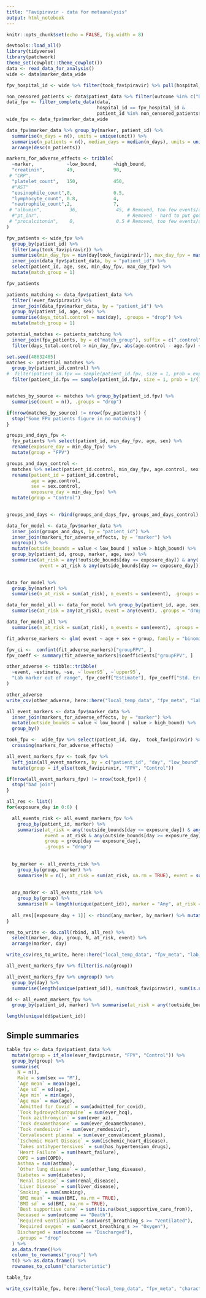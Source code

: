 ```yaml
---
title: "Favipiravir - data for metaanalysis"
output: html_notebook
---
```



```r
knitr::opts_chunk$set(echo = FALSE, fig.width = 8)

devtools::load_all()
library(tidyverse)
library(patchwork)
theme_set(cowplot::theme_cowplot())
data <- read_data_for_analysis()
wide <- data$marker_data_wide
```

```r
fpv_hospital_id <- wide %>% filter(took_favipiravir) %>% pull(hospital_id) %>% unique()

non_censored_patients <- data$patient_data %>% filter(outcome %in% c("Death", "Discharged"))
data_fpv <- filter_complete_data(data, 
                                 hospital_id == fpv_hospital_id & 
                                 patient_id %in% non_censored_patients$patient_id)
wide_fpv <- data_fpv$marker_data_wide
```


```r
data_fpv$marker_data %>% group_by(marker, patient_id) %>%
  summarise(n_days = n(), units = unique(unit)) %>%
  summarise(n_patients = n(), median_days = median(n_days), units = unique(units)) %>%
  arrange(desc(n_patients))
```

```r
markers_for_adverse_effects <- tribble(
  ~marker,            ~low_bound,      ~high_bound,
  "creatinin",        49,              90,
 # "CRP",
  "platelet_count",   150,             450,
  #"AST"
  "eosinophile_count",0,               0.5,
  "lymphocyte_count", 0.8,             4,
  "neutrophile_count",2,               7,
 # "albumin",          36,              45, # Removed, too few events/at risk
  #"pt_inr",                                # Removed - hard to put good bounds 
 # "procalcitonin",    0,               0.5 # Removed, too few events/at risk
)
```

```r
fpv_patients <- wide_fpv %>% 
  group_by(patient_id) %>%
  filter(any(took_favipiravir)) %>%
  summarise(min_day_fpv = min(day[took_favipiravir]), max_day_fpv = max(day[!is.na(favipiravir) & favipiravir > 0])) %>% 
  inner_join(data_fpv$patient_data, by = "patient_id") %>%
  select(patient_id, age, sex, min_day_fpv, max_day_fpv) %>%
  mutate(match_group = 1)

fpv_patients
```
```r
patients_matching <- data_fpv$patient_data %>%
  filter(!ever_favipiravir) %>%
  inner_join(data_fpv$marker_data, by = "patient_id") %>%
  group_by(patient_id, age, sex) %>%
  summarise(days_total.control = max(day), .groups = "drop") %>%
  mutate(match_group = 1)

potential_matches <- patients_matching %>%
  inner_join(fpv_patients, by = c("match_group"), suffix = c(".control", ".fpv")) %>%
  filter(days_total.control > min_day_fpv, abs(age.control - age.fpv) < 15)
```


```r
set.seed(48632485)
matches <- potential_matches %>%
  group_by(patient_id.control) %>%
#  filter(patient_id.fpv == sample(patient_id.fpv, size = 1, prob = exp(-abs(age.control - age.fpv))))
  filter(patient_id.fpv == sample(patient_id.fpv, size = 1, prob = 1/(1 + abs(age.control - age.fpv))))


matches_by_source <- matches %>% group_by(patient_id.fpv) %>% 
  summarise(count = n(), .groups = "drop") 

if(nrow(matches_by_source) != nrow(fpv_patients)) {
  stop("Some FPV patients figure in no matching")
}
```

```r
groups_and_days_fpv <- 
  fpv_patients %>% select(patient_id, min_day_fpv, age, sex) %>%
  rename(exposure_day = min_day_fpv) %>%
  mutate(group = "FPV")

groups_and_days_control <- 
  matches %>% select(patient_id.control, min_day_fpv, age.control, sex.control) %>%
  rename(patient_id = patient_id.control, 
         age = age.control,
         sex = sex.control,
         exposure_day = min_day_fpv) %>%
  mutate(group = "Control")
  

groups_and_days <- rbind(groups_and_days_fpv, groups_and_days_control)

data_for_model <- data_fpv$marker_data %>%
  inner_join(groups_and_days, by = "patient_id") %>%
  inner_join(markers_for_adverse_effects, by = "marker") %>%
  ungroup() %>%
  mutate(outside_bounds = value < low_bound | value > high_bound) %>%
  group_by(patient_id, group, marker, age, sex) %>%
  summarise(at_risk = any(!outside_bounds[day <= exposure_day]) & any(!is.na(value[day > exposure_day & day < exposure_day + 10])),
            event = at_risk & any(outside_bounds[day >= exposure_day]), .groups = "drop") 

  
data_for_model %>% 
  group_by(marker) %>%
  summarise(n_at_risk = sum(at_risk), n_events = sum(event), .groups = "drop")

data_for_model_all <- data_for_model %>% group_by(patient_id, age, sex, group) %>%
  summarise(at_risk = any(at_risk), event = any(event), .groups = "drop") 

data_for_model_all %>% 
  summarise(n_at_risk = sum(at_risk), n_events = sum(event), .groups = "drop")

```

```r
fit_adverse_markers <- glm( event ~ age + sex + group, family = "binomial", data = data_for_model_all %>% filter(at_risk))

fpv_ci <-  confint(fit_adverse_markers)["groupFPV", ]
fpv_coeff <- summary(fit_adverse_markers)$coefficients["groupFPV", ]

other_adverse <- tibble::tribble(
  ~event, ~estimate, ~se, ~`lower95`, ~`upper95`,
  "Lab marker out of range", fpv_coeff["Estimate"], fpv_coeff["Std. Error"], fpv_ci[1], fpv_ci[2]
)

other_adverse
write_csv(other_adverse, here::here("local_temp_data", "fpv_meta", "lab_events.csv"))

```

```r
all_event_markers <- data_fpv$marker_data %>%
  inner_join(markers_for_adverse_effects, by = "marker") %>%
  mutate(outside_bounds = value < low_bound | value > high_bound) %>%
  group_by()

took_fpv <-  wide_fpv %>% select(patient_id, day,  took_favipiravir) %>%
  crossing(markers_for_adverse_effects)

all_event_markers_fpv <- took_fpv %>% 
  left_join(all_event_markers, by = c("patient_id", "day", "low_bound", "high_bound", "marker")) %>%
  mutate(group = if_else(took_favipiravir, "FPV", "Control"))

if(nrow(all_event_markers_fpv) != nrow(took_fpv)) {
  stop("bad join")
}
```

```r
all_res <- list()
for(exposure_day in 0:6) {

  all_events_risk <- all_event_markers_fpv %>%
    group_by(patient_id, marker) %>%
    summarise(at_risk = any(!outside_bounds[day <= exposure_day]) & any(!is.na(value[day > exposure_day & day < exposure_day + 10])),
              event = at_risk & any(outside_bounds[day >= exposure_day]), 
              group = group[day == exposure_day],
              .groups = "drop")
  
  
  by_marker <- all_events_risk %>%
    group_by(group, marker) %>%
    summarise(N = n(), at_risk = sum(at_risk, na.rm = TRUE), event = sum(event, na.rm = TRUE), .groups = "drop")
    
  
  any_marker <- all_events_risk %>%
    group_by(group) %>%
    summarise(N = length(unique(patient_id)), marker = "Any", at_risk = length(unique(patient_id[at_risk])), event = length(unique(patient_id[event])), .groups = "drop")
  
  all_res[[exposure_day + 1]] <- rbind(any_marker, by_marker) %>% mutate(day = exposure_day)
}

res_to_write <- do.call(rbind, all_res) %>%
  select(marker, day, group, N, at_risk, event) %>%
  arrange(marker, day)

write_csv(res_to_write, here::here("local_temp_data", "fpv_meta", "lab_events_detailed.csv"))

```

```r
all_event_markers_fpv %>% filter(is.na(group))

all_event_markers_fpv %>% ungroup() %>%
  group_by(day) %>%
  summarise(length(unique(patient_id)), sum(took_favipiravir), sum(is.na(took_favipiravir)), .groups = "drop")

dd <- all_event_markers_fpv %>%
  group_by(patient_id, marker) %>% summarise(at_risk = any(!outside_bounds[day <= exposure_day]) & any(!is.na(value[day > exposure_day & day < exposure_day + 10])), gr = if_else(took_favipiravir[day == exposure_day], "FPV", "Control"))

length(unique(dd$patient_id))
```


## Simple summaries

```r
table_fpv <- data_fpv$patient_data %>% 
  mutate(group = if_else(ever_favipiravir, "FPV", "Control")) %>% 
  group_by(group) %>% 
  summarise(
    N = n(),
    Male = sum(sex == "M"),
    `Age mean` = mean(age),
    `Age sd` = sd(age),
    `Age min` = min(age),
    `Age max` = max(age),
    `Admitted for Covid` = sum(admitted_for_covid),
    `Took hydroxychloroquine` = sum(ever_hcq),
    `Took azithromycin` = sum(ever_az),
    `Took dexamethasone` = sum(ever_dexamethasone),
    `Took remdesivir` = sum(ever_remdesivir),
    `Convalescent plasma` = sum(ever_convalescent_plasma),
    `Ischemic Heart Disease` = sum(ischemic_heart_disease),
    `Takes antihypertensives` = sum(has_hypertension_drugs),	
    `Heart Failure` = sum(heart_failure),
    COPD = sum(COPD),
    Asthma = sum(asthma),
    `Other lung disease` = sum(other_lung_disease),
    Diabetes = sum(diabetes),
    `Renal Disease` = sum(renal_disease),
    `Liver Disease` = sum(liver_disease),
    `Smoking` = sum(smoking),
    `BMI mean` = mean(BMI, na.rm = TRUE),
    `BMI sd` = sd(BMI, na.rm = TRUE),
    `Best supportive care` = sum(!is.na(best_supportive_care_from)),
    Deceased = sum(outcome == "Death"),
    `Required ventilation` = sum(worst_breathing_s >= "Ventilated"),
    `Required oxygen` = sum(worst_breathing_s >= "Oxygen"),
    Discharged = sum(outcome == "Discharged"),
    .groups = "drop"
  ) %>%
  as.data.frame()%>%
  column_to_rownames("group") %>%
  t() %>% as.data.frame() %>%
  rownames_to_column("characteristic")

table_fpv 

write_csv(table_fpv, here::here("local_temp_data", "fpv_meta", "characteristics.csv"))

```



